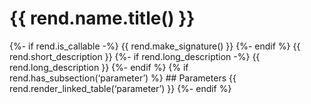 # {{ rend.name.title() }}
{%- if rend.is_callable -%}
    {{ rend.make_signature() }}
{%- endif %}
{{ rend.short_description }}
{%- if rend.long_description -%}
    {{ rend.long_description }}
{%- endif %}
{% if rend.has_subsection('parameter') %}
## Parameters
{{ rend.render_linked_table('parameter') }}
{%- endif %}
